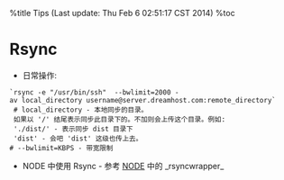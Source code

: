 %title Tips (Last update: Thu Feb  6 02:51:17 CST 2014)
%toc


= Rsync =
* 日常操作:<br>
 `rsync -e "/usr/bin/ssh"  --bwlimit=2000 -av local_directory username@server.dreamhost.com:remote_directory`<br>
 # local_directory - 本地同步的目录。 <br>
 如果以 '/' 结尾表示同步此目录下的。不加则会上传这个目录。例如:<br>
 './dist/' - 表示同步 dist 目录下<br>
 'dist' - 会吧 'dist' 这级也传上去。
 # --bwlimit=KBPS - 带宽限制
* NODE 中使用 Rsync - 参考 [[node|NODE]] 中的 _rsyncwrapper_
 

